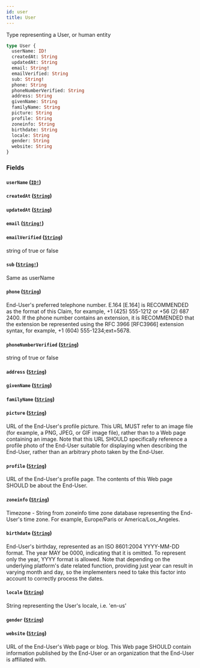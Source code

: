 ```yaml
---
id: user
title: User
---
```


Type representing a User, or human entity

```graphql
type User {
  userName: ID!
  createdAt: String
  updatedAt: String
  email: String!
  emailVerified: String
  sub: String!
  phone: String
  phoneNumberVerified: String
  address: String
  givenName: String
  familyName: String
  picture: String
  profile: String
  zoneinfo: String
  birthdate: String
  locale: String
  gender: String
  website: String
}
```

### Fields

#### `userName` ([`ID!`](/developers/shared-apis/adminidentity-api/graphql/reference/scalars/id))

#### `createdAt` ([`String`](/developers/shared-apis/adminidentity-api/graphql/reference/scalars/string))

#### `updatedAt` ([`String`](/developers/shared-apis/adminidentity-api/graphql/reference/scalars/string))

#### `email` ([`String!`](/developers/shared-apis/adminidentity-api/graphql/reference/scalars/string))

#### `emailVerified` ([`String`](/developers/shared-apis/adminidentity-api/graphql/reference/scalars/string))

string of true or false

#### `sub` ([`String!`](/developers/shared-apis/adminidentity-api/graphql/reference/scalars/string))

Same as userName

#### `phone` ([`String`](/developers/shared-apis/adminidentity-api/graphql/reference/scalars/string))

End-User's preferred telephone number. E.164 [E.164] is RECOMMENDED as the
format of this Claim, for example, +1 (425) 555-1212 or +56 (2) 687 2400. If
the phone number contains an extension, it is RECOMMENDED that the extension
be represented using the RFC 3966 [RFC3966] extension syntax, for example, +1
(604) 555-1234;ext=5678.

#### `phoneNumberVerified` ([`String`](/developers/shared-apis/adminidentity-api/graphql/reference/scalars/string))

string of true or false

#### `address` ([`String`](/developers/shared-apis/adminidentity-api/graphql/reference/scalars/string))

#### `givenName` ([`String`](/developers/shared-apis/adminidentity-api/graphql/reference/scalars/string))

#### `familyName` ([`String`](/developers/shared-apis/adminidentity-api/graphql/reference/scalars/string))

#### `picture` ([`String`](/developers/shared-apis/adminidentity-api/graphql/reference/scalars/string))

URL of the End-User's profile picture. This URL MUST refer to an image file
(for example, a PNG, JPEG, or GIF image file), rather than to a Web page
containing an image. Note that this URL SHOULD specifically reference a
profile photo of the End-User suitable for displaying when describing the
End-User, rather than an arbitrary photo taken by the End-User.

#### `profile` ([`String`](/developers/shared-apis/adminidentity-api/graphql/reference/scalars/string))

URL of the End-User's profile page. The contents of this Web page SHOULD be about the End-User.

#### `zoneinfo` ([`String`](/developers/shared-apis/adminidentity-api/graphql/reference/scalars/string))

Timezone - String from zoneinfo time zone database representing the End-User's
time zone. For example, Europe/Paris or America/Los_Angeles.

#### `birthdate` ([`String`](/developers/shared-apis/adminidentity-api/graphql/reference/scalars/string))

End-User's birthday, represented as an ISO 8601:2004 YYYY-MM-DD format. The
year MAY be 0000, indicating that it is omitted. To represent only the year,
YYYY format is allowed. Note that depending on the underlying platform's date
related function, providing just year can result in varying month and day, so
the implementers need to take this factor into account to correctly process the dates.

#### `locale` ([`String`](/developers/shared-apis/adminidentity-api/graphql/reference/scalars/string))

String representing the User's locale, i.e. 'en-us'

#### `gender` ([`String`](/developers/shared-apis/adminidentity-api/graphql/reference/scalars/string))

#### `website` ([`String`](/developers/shared-apis/adminidentity-api/graphql/reference/scalars/string))

URL of the End-User's Web page or blog. This Web page SHOULD contain
information published by the End-User or an organization that the End-User is
affiliated with.

